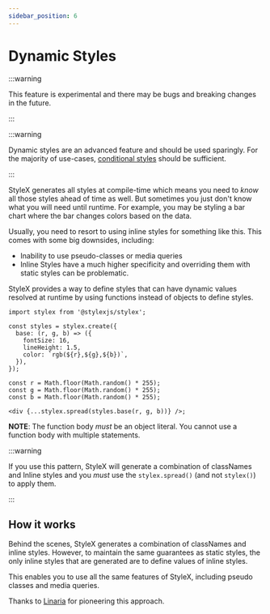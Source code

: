 ```yaml
---
sidebar_position: 6
---
```


# Dynamic Styles

:::warning

This feature is experimental and there may be bugs and breaking changes in the
future.

:::

:::warning

Dynamic styles are an advanced feature and should be used sparingly. For the
majority of use-cases,
[conditional styles](/docs/getting-started/defining-and-using-styles/) should be
sufficient.

:::

StyleX generates all styles at compile-time which means you need to _know_ all
those styles ahead of time as well. But sometimes you just don't know what you
will need until runtime. For example, you may be styling a bar chart where the
bar changes colors based on the data.

Usually, you need to resort to using inline styles for something like this. This
comes with some big downsides, including:

- Inability to use pseudo-classes or media queries
- Inline Styles have a much higher specificity and overriding them with static
  styles can be problematic.

StyleX provides a way to define styles that can have dynamic values resolved at
runtime by using functions instead of objects to define styles.

```tsx
import stylex from '@stylexjs/stylex';

const styles = stylex.create({
  base: (r, g, b) => ({
    fontSize: 16,
    lineHeight: 1.5,
    color: `rgb(${r},${g},${b})`,
  }),
});

const r = Math.floor(Math.random() * 255);
const g = Math.floor(Math.random() * 255);
const b = Math.floor(Math.random() * 255);

<div {...stylex.spread(styles.base(r, g, b))} />;
```

**NOTE**: The function body _must_ be an object literal. You cannot use a
function body with multiple statements.

:::warning

If you use this pattern, StyleX will generate a combination of classNames and
Inline styles and you _must_ use the `stylex.spread()` (and not `stylex()`) to
apply them.

:::

## How it works

Behind the scenes, StyleX generates a combination of classNames and inline
styles. However, to maintain the same guarantees as static styles, the only
inline styles that are generated are to define values of inline styles.

This enables you to use all the same features of StyleX, including pseudo
classes and media queries.

Thanks to [Linaria](https://linaria.dev/) for pioneering this approach.
